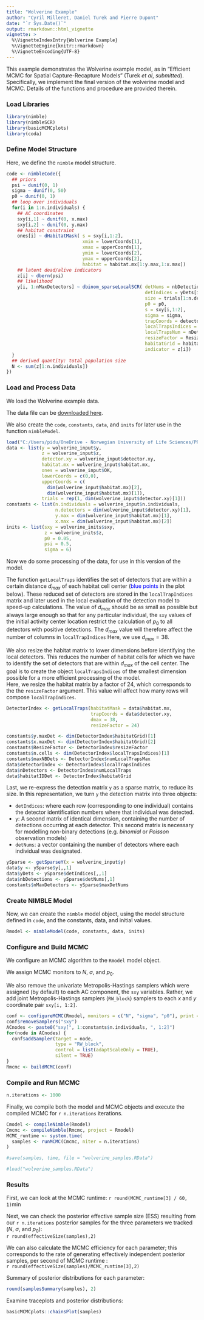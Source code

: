```yaml
---
title: "Wolverine Example"
author: "Cyril Milleret, Daniel Turek and Pierre Dupont"
date: "`r Sys.Date()`"
output: rmarkdown::html_vignette
vignette: >
  %\VignetteIndexEntry{Wolverine Example}
  %\VignetteEngine{knitr::rmarkdown}
  %\VignetteEncoding{UTF-8}
---
```


This example demonstrates the Wolverine example model, as in
"Efficient MCMC for Spatial Capture-Recapture Models" (Turek *et al*, *submitted*).
Specifically, we implement the final version of the wolverine
model and MCMC.  Details of the functions and procedure are provided therein.


### Load Libraries 

```r
library(nimble)
library(nimbleSCR)
library(basicMCMCplots)
library(coda)

```


### Define Model Structure

Here, we define the `nimble` model structure.
```r
code <- nimbleCode({
  ## priors
  psi ~ dunif(0, 1)
  sigma ~ dunif(0, 50)
  p0 ~ dunif(0, 1)
  ## loop over individuals
  for(i in 1:n.individuals) {
    ## AC coordinates
    sxy[i,1] ~ dunif(0, x.max)
    sxy[i,2] ~ dunif(0, y.max)
    ## habitat constraint 
    ones[i] ~ dHabitatMask( s = sxy[i,1:2],
                            xmin = lowerCoords[1],
                            xmax = upperCoords[1],
                            ymin = lowerCoords[2],
                            ymax = upperCoords[2],
                            habitat = habitat.mx[1:y.max,1:x.max])
    ## latent dead/alive indicators
    z[i] ~ dbern(psi)
    ## likelihood
    y[i, 1:nMaxDetectors] ~ dbinom_sparseLocalSCR( detNums = nbDetections[i],
                                                   detIndices = yDets[i,1:nMaxDetectors],
                                                   size = trials[1:n.detectors],
                                                   p0 = p0,
                                                   s = sxy[i,1:2],
                                                   sigma = sigma,
                                                   trapCoords = detector.xy[1:n.detectors,1:2],
                                                   localTrapsIndices = detectorIndex[1:n.cells,1:maxNBDets],
                                                   localTrapsNum = nDetectors[1:n.cells],
                                                   resizeFactor = ResizeFactor,
                                                   habitatGrid = habitatIDDet[1:y.maxDet,1:x.maxDet],
                                                   indicator = z[i])
  }
  ## derived quantity: total population size
  N <- sum(z[1:n.individuals])
})
```


### Load and Process Data

We load the Wolverine example data.

The data file can be [downloaded here](http://danielturek.github.io/public/scr/wolverine_data.RData).

We also create the `code`, `constants`, `data`, and `inits` for later use in the function `nimbleModel`. 

```r
load("C:/Users/pidu/OneDrive - Norwegian University of Life Sciences/PROJECTS/WILDMAP/PACKAGES/nimbleSCR_documents/wolverine_data.RData")
data <- list(y = wolverine_input$y,
             z = wolverine_input$z,
             detector.xy = wolverine_input$detector.xy,
             habitat.mx = wolverine_input$habitat.mx,
             ones = wolverine_input$OK,
             lowerCoords = c(0,0),
             upperCoords = c(
               dim(wolverine_input$habitat.mx)[2],
               dim(wolverine_input$habitat.mx)[1]),
             trials = rep(1, dim(wolverine_input$detector.xy)[1]))
constants <- list(n.individuals = wolverine_input$n.individuals,
                  n.detectors = dim(wolverine_input$detector.xy)[1],
                  y.max = dim(wolverine_input$habitat.mx)[1],
                  x.max = dim(wolverine_input$habitat.mx)[2])
inits <- list(sxy = wolverine_inits$sxy,
              z = wolverine_inits$z,
              p0 = 0.05,
              psi = 0.5,
              sigma = 6)
```


Now we do some processing of the data, for use in this version
of the model.

The function `getLocalTraps` identifies the set of detectors that
are within a certain distance $d_{max}$ of each habitat cell
center (<span style="color: blue;">blue points</span> in the plot below). These reduced set of detectors are stored in the `localTrapIndices` matrix and later used in the local evaluation of the detection model to speed-up calculations.
The value of $d_{max}$ should be as small as possible but always large enough so that for any particular individual, the `sxy` values of the initial activity center location
restrict the calculation of $p_{0}$ to all detectors with positive detections.
The $d_{max}$ value will therefore affect the number of columns in `localTrapIndices`
Here, we use $d_{max}=38$. 

We also resize the habitat matrix to lower dimensions before identifying the local detectors. This reduces the number of habitat cells for which we have to identify the set of detectors that are within $d_{max}$ of the cell center. 
The goal is to create the object `localTrapsIndices` of the smallest dimension possible for a more efficient processing of the model.  
Here, we resize the habitat matrix by a factor of 24, which corresponds to the the `resizeFactor` argument. This value will affect how many rows will compose `localTrapIndices`.

```r
DetectorIndex <- getLocalTraps(habitatMask = data$habitat.mx,
                               trapCoords = data$detector.xy,
                               dmax = 38,
                               resizeFactor = 24)

constants$y.maxDet <- dim(DetectorIndex$habitatGrid)[1]
constants$x.maxDet <- dim(DetectorIndex$habitatGrid)[2]
constants$ResizeFactor <- DetectorIndex$resizeFactor
constants$n.cells <- dim(DetectorIndex$localTrapsIndices)[1]
constants$maxNBDets <- DetectorIndex$numLocalTrapsMax
data$detectorIndex <- DetectorIndex$localTrapsIndices
data$nDetectors <- DetectorIndex$numLocalTraps
data$habitatIDDet <- DetectorIndex$habitatGrid

```


Last, we re-express the detection matrix `y` as a sparse matrix, to reduce its size. In this representation, we turn `y` the detection matrix into three objects:

* `detIndices`: where each row (corresponding to one individual) contains the detector identification numbers where that individual was detected. 
* `y`: A second matrix of identical dimension, containing the number of detections occurring at each detector. This second matrix is necessary for modelling non-binary detections (e.g. $binomial$ or $Poisson$ observation models)
* `detNums`: a vector containing the number of detectors where each individual was designated.

```r
ySparse <- getSparseY(x = wolverine_input$y)
data$y <- ySparse$y[,,1]  
data$yDets <- ySparse$detIndices[,,1]
data$nbDetections <- ySparse$detNums[,1]
constants$nMaxDetectors <- ySparse$maxDetNums

```


### Create NIMBLE Model

Now, we can create the `nimble` model object, using the model structure
defined in `code`, and the constants, data, and initial values.
```r
Rmodel <- nimbleModel(code, constants, data, inits)
```


### Configure and Build MCMC

We configure an MCMC algorithm to the `Rmodel` model object.

We assign MCMC monitors to $N$, $\sigma$, and $p_0$.

We also remove the univariate Metropolis-Hastings samplers which were
assigned (by default) to each AC component, the `sxy` variables.
Rather, we add joint Metropolis-Hastings samplers (`RW_block`)
samplers to each $x$ and $y$ coordinate pair `sxy[i, 1:2]`.

```r
conf <- configureMCMC(Rmodel, monitors = c("N", "sigma", "p0"), print = FALSE)
conf$removeSamplers("sxy")
ACnodes <- paste0("sxy[", 1:constants$n.individuals, ", 1:2]")
for(node in ACnodes) {
  conf$addSampler(target = node,
                  type = "RW_block",
                  control = list(adaptScaleOnly = TRUE),
                  silent = TRUE)
}
Rmcmc <- buildMCMC(conf)
```


### Compile and Run MCMC
```r
n.iterations <- 1000
```

Finally, we compile both the model and MCMC objects and
execute the compiled MCMC for `r n.iterations` iterations.

```r
Cmodel <- compileNimble(Rmodel)
Cmcmc <- compileNimble(Rmcmc, project = Rmodel)
MCMC_runtime <- system.time(
  samples <- runMCMC(Cmcmc, niter = n.iterations)
)
```
```r
#save(samples, time, file = "wolverine_samples.RData")
```
```r
#load("wolverine_samples.RData")
```


### Results

First, we can look at the MCMC runtime: `r round(MCMC_runtime[3] / 60, 1)`min
  
Next, we can check the posterior effective sample size (ESS) resulting from our
`r n.iterations` posterior samples for the three parameters we tracked ($N$, $\sigma$, and $p_0$):  
`r round(effectiveSize(samples),2)`

We can also calculate the MCMC efficiency for each parameter; this corresponds to the rate of generating effectively independent posterior samples, per second of MCMC runtime :  
`r round(effectiveSize(samples)/MCMC_runtime[3],2)`  

Summary of posterior distributions for each parameter:
```r
round(samplesSummary(samples), 2)
```

Examine traceplots and posterior distributions:
```r
basicMCMCplots::chainsPlot(samples)
```



